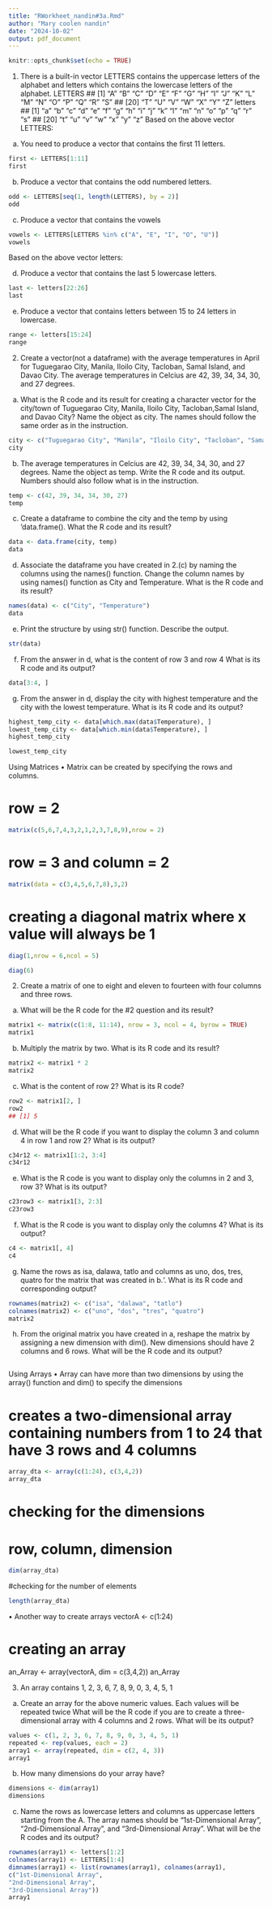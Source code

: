 ```yaml
---
title: "RWorkheet_nandin#3a.Rmd"
author: "Mary coolen nandin"
date: "2024-10-02"
output: pdf_document
---
```


```r
knitr::opts_chunk$set(echo = TRUE)
```
1. There is a built-in vector LETTERS contains the uppercase letters of the alphabet
and letters which contains the lowercase letters of the alphabet.
LETTERS
## [1] "A" "B" "C" "D" "E" "F" "G" "H" "I" "J" "K" "L" "M" "N" "O" "P" "Q" "R" "S"
## [20] "T" "U" "V" "W" "X" "Y" "Z"
letters
## [1] "a" "b" "c" "d" "e" "f" "g" "h" "i" "j" "k" "l" "m" "n" "o" "p" "q" "r" "s"
## [20] "t" "u" "v" "w" "x" "y" "z"
Based on the above vector LETTERS:
a. You need to produce a vector that contains the first 11 letters.
```r
first <- LETTERS[1:11]
first
```
b. Produce a vector that contains the odd numbered letters.
```r
odd <- LETTERS[seq(1, length(LETTERS), by = 2)]
odd
```
c. Produce a vector that contains the vowels
```r
vowels <- LETTERS[LETTERS %in% c("A", "E", "I", "O", "U")]
vowels
```
Based on the above vector letters:

d. Produce a vector that contains the last 5 lowercase letters.
```r
last <- letters[22:26]
last
```
e. Produce a vector that contains letters between 15 to 24 letters in lowercase.
```r
range <- letters[15:24]
range
```
2. Create a vector(not a dataframe) with the average temperatures in April for Tuguegarao City, Manila, Iloilo City, Tacloban, Samal Island, and Davao City. The average
temperatures in Celcius are 42, 39, 34, 34, 30, and 27 degrees.

a. What is the R code and its result for creating a character vector for the city/town
of Tuguegarao City, Manila, Iloilo City, Tacloban,Samal Island, and Davao City? Name the
object as city. The names should follow the same order as in the instruction.
```r
city <- c("Tuguegarao City", "Manila", "Iloilo City", "Tacloban", "Samal Island", "Davao City")
city
```

b. The average temperatures in Celcius are 42, 39, 34, 34, 30, and 27 degrees.
Name the object as temp. Write the R code and its output. Numbers should also follow
what is in the instruction.
```r
temp <- c(42, 39, 34, 34, 30, 27)
temp
```
c. Create a dataframe to combine the city and the temp by using ‘data.frame(). What
the R code and its result?
```r
data <- data.frame(city, temp)
data
```

d. Associate the dataframe you have created in
2.(c) by naming the columns using
the names() function. Change the column names by using names() function as City and
Temperature. What is the R code and its result?
```r
names(data) <- c("City", "Temperature")
data
```
e. Print the structure by using str() function. Describe the output.
```r
str(data)
```
f. From the answer in d, what is the content of row 3 and row 4 What is its R code and
its output?
```r
data[3:4, ]
```

g. From the answer in d, display the city with highest temperature and the city with
the lowest temperature. What is its R code and its output?
```r
highest_temp_city <- data[which.max(data$Temperature), ]
lowest_temp_city <- data[which.min(data$Temperature), ]
highest_temp_city
```
```r
lowest_temp_city
```

Using Matrices
• Matrix can be created by specifying the rows and columns.

# row = 2

```r
matrix(c(5,6,7,4,3,2,1,2,3,7,8,9),nrow = 2)
```

# row = 3 and column = 2
```r
matrix(data = c(3,4,5,6,7,8),3,2)
```

# creating a diagonal matrix where x value will always be 1
```r
diag(1,nrow = 6,ncol = 5)
```

```r
diag(6)
```

2. Create a matrix of one to eight and eleven to fourteen with four columns and three
rows.

a. What will be the R code for the #2 question and its result?
```r
matrix1 <- matrix(c(1:8, 11:14), nrow = 3, ncol = 4, byrow = TRUE)
matrix1
```
b. Multiply the matrix by two. What is its R code and its result?
```r
matrix2 <- matrix1 * 2
matrix2
```
c. What is the content of row 2? What is its R code?
```r
row2 <- matrix1[2, ]
row2
## [1] 5 
```
d. What will be the R code if you want to display the column 3 and column 4 in row 1
and row 2? What is its output?
```r
c34r12 <- matrix1[1:2, 3:4]
c34r12
```
e. What is the R code is you want to display only the columns in 2 and 3, row 3? What
is its output?
```r
c23row3 <- matrix1[3, 2:3]
c23row3
```
f. What is the R code is you want to display only the columns 4? What is its output?
```r
c4 <- matrix1[, 4]
c4
```
g. Name the rows as isa, dalawa, tatlo and columns as uno, dos, tres, quatro
for the matrix that was created in b.‘. What is its R code and corresponding output?
```r
rownames(matrix2) <- c("isa", "dalawa", "tatlo")
colnames(matrix2) <- c("uno", "dos", "tres", "quatro")
matrix2
```
h. From the original matrix you have created in a, reshape the matrix by assigning a
new dimension with dim(). New dimensions should have 2 columns and 6 rows. What will
be the R code and its output?
```r

```
Using Arrays
• Array can have more than two dimensions by using the array() function and dim()
to specify the dimensions

# creates a two-dimensional array containing numbers from 1 to 24 that have 3 rows and 4 columns
```r
array_dta <- array(c(1:24), c(3,4,2))
array_dta
```

# checking for the dimensions

# row, column, dimension
```r
dim(array_dta)
```

#checking for the number of elements
```r
length(array_dta)
```

• Another way to create arrays
vectorA <- c(1:24)

# creating an array
an_Array <- array(vectorA, dim = c(3,4,2))
an_Array


3. An array contains 1, 2, 3, 6, 7, 8, 9, 0, 3, 4, 5, 1

a. Create an array for the above numeric values. Each values will be repeated twice
What will be the R code if you are to create a three-dimensional array with 4 columns and
2 rows. What will be its output?
```r
values <- c(1, 2, 3, 6, 7, 8, 9, 0, 3, 4, 5, 1)
repeated <- rep(values, each = 2)
array1 <- array(repeated, dim = c(2, 4, 3))
array1
```
b. How many dimensions do your array have?
```r
dimensions <- dim(array1)
dimensions
```

c. Name the rows as lowercase letters and columns as uppercase letters starting from
the A. The array names should be “1st-Dimensional Array”, “2nd-Dimensional Array”, and
“3rd-Dimensional Array”. What will be the R codes and its output?
```r
rownames(array1) <- letters[1:2]
colnames(array1) <- LETTERS[1:4]
dimnames(array1) <- list(rownames(array1), colnames(array1),
c("1st-Dimensional Array",
"2nd-Dimensional Array",
"3rd-Dimensional Array"))
array1
```